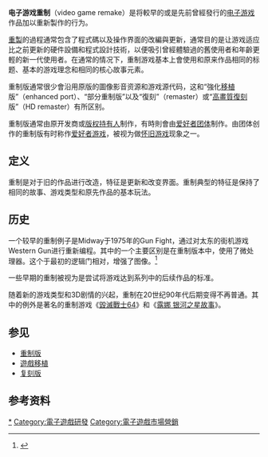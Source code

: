 {{NoteTA
| G1 = Games
}}

'''电子游戏重制'''（video game remake）是将較早的或是先前曾經發行的[[电子游戏|电子游戏]]作品加以重新製作的行为。

[[重製|重製]]的過程通常包含了程式碼以及操作界面的改編與更新，通常目的是让游戏适应比之前更新的硬件設備和程式設計技術，以便吸引曾經體驗過的舊使用者和年齡更輕的新一代使用者。在通常的情况下，重制游戏基本上會使用和原来作品相同的标题、基本的游戏理念和相同的核心故事元素。

重制版通常很少會沿用原版的圖像影音资源和游戏源代码，这和“強化[[電子遊戲移植|移植]]版”（enhanced port）、“部分重制版”以及“復刻”（remaster）或“[[高清重制|高畫質復刻]]版”（HD remaster）有所区别。

重制版通常由原开发商或[[著作权|版权持有人]]制作，有時則會由[[迷文化|爱好者团体]]制作。由团体创作的重制版有时称作[[爱好者游戏|爱好者游戏]]，被视为做[[怀旧游戏|怀旧游戏]]现象之一。

==定义==
重制是对于旧的作品进行改造，特征是更新和改变界面。重制典型的特征是保持了相同的故事、游戏类型和原先作品的基本玩法。

==历史==
一个较早的重制例子是Midway于1975年的Gun Fight，通过对太东的街机游戏Western Gun进行重新编程。其中的一个主要区别是在重制版本中，使用了微处理器。这个于最初的逻辑门相对，增强了图像。<ref name="kohler19">{{citation|author=Chris Kohler|year=2005|title=Power-up: how Japanese video games gave the world an extra life|page=19|publisher=[[Dorling_Kindersley#BradyGames|BradyGames]]|isbn=0-7440-0424-1|url=http://books.google.co.uk/books?id=auMTAQAAIAAJ|accessdate=2011-03-27|archive-date=2011-05-17|archive-url=https://web.archive.org/web/20110517072437/http://books.google.co.uk/books?id=auMTAQAAIAAJ|dead-url=no}}</ref>

一些早期的重制被视为是尝试将游戏达到系列中的后续作品的标准。

随着新的游戏类型和3D剧情的兴起，重制在20世纪90年代后期变得不再普通。其中的例外是著名的重制游戏《[[毀滅戰士64|毀滅戰士64]]》和《[[露娜_银河之星故事|露娜 银河之星故事]]》。

== 参见 ==
* [[重制版|重制版]]
* [[遊戲移植|遊戲移植]]
* [[复刻版|复刻版]]

==参考资料==
{{Reflist}}

{{电子游戏術語}}

[[Category:重製電子遊戲|*]]
[[Category:電子遊戲研發|Category:電子遊戲研發]]
[[Category:電子遊戲市場營銷|Category:電子遊戲市場營銷]]

{{videogame-software-stub}}